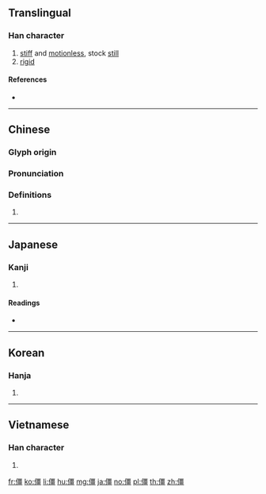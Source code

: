 {{also|殭}}
==Translingual==

===Han character===
{{Han char|rn=9|rad=人|as=13|sn=15|four=21216|canj=OMWM|ids=⿰亻⿳⿱一田⿱一田一}}

# [[stiff]] and [[motionless]], stock [[still]]
# [[rigid]]

====References====
* {{Han ref|kx=0118.060|dkj=01158|dj=0250.170|hdz=10224.030|uh=50F5|ud=20725|bh=BBF8|bd=48120}}

----

==Chinese==
{{zh-forms}}

===Glyph origin===
{{Han etym}}

===Pronunciation===
{{zh-pron
|m=jiāng
|c=goeng1
|mn=kiong
|mc=y
|oc=y
|ma=
|cat=a
}}

===Definitions===
{{zh-hanzi}}

# {{rfdef|lang=zh}}

----

==Japanese==

===Kanji===
{{ja-kanji|grade=|rs=人13}}

# {{defn|lang=ja|sort=人13}}

====Readings====
* {{ja-readings|on=[[きょう]] (kyō)|kun=[[たおれる]] (taoreru)}}

----

==Korean==

===Hanja===
{{ko-hanja|hangeul=강|rv=gang|mr=kang}}

# {{defn|lang=ko|sort=人13}}

----

==Vietnamese==

===Han character===
{{vi-hantu|cương|rs=人13}}

# {{defn|lang=vi}}

[[fr:僵]]
[[ko:僵]]
[[li:僵]]
[[hu:僵]]
[[mg:僵]]
[[ja:僵]]
[[no:僵]]
[[pl:僵]]
[[th:僵]]
[[zh:僵]]